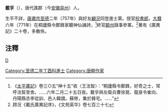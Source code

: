 '''戴孚'''（{{bd|?||?|}}），唐代譙郡（今[[安徽|安徽]][[亳州|亳州]]）人。

生平不詳，[[唐肅宗|唐肅宗]][[至德_(唐朝)|至德]]二年（757年）與好友[[顧況|顧況]]同登進士第。授官[[校書郎|校書郎]]，[[大曆|大曆]]六年（771年）在桐廬縣令鄭鋒家聽神仙誦詩，<ref>《[[太平廣記|太平廣記]]》卷三○五“神十五”收〈王法智〉：“桐廬縣令鄭鋒，好奇之士，常呼法智至舍。……六年二月二十五日夜。戴孚與左衛兵曹徐晃、龍泉令崔向、丹陽縣丞李從訓、邑人韓謂。蘇修，集於鋒宅。……”</ref>終官[[饒州|饒州]]錄事參軍。<ref>顾况《戴氏廣異記序》，《文苑英华》卷七百三十七</ref>著有《廣異記》二十卷，多散佚。

==注釋==
{{reflist}}
[[category:唐朝官員|D]]
[[Category:至德二年丁酉科進士|Category:至德二年丁酉科進士]]
[[Category:唐朝作家|Category:唐朝作家]]
{{唐朝人物小作品}}